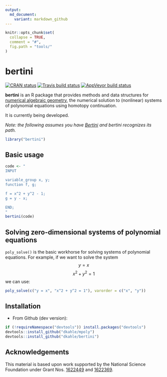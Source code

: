 ```yaml
---
output:
  md_document:
    variant: markdown_github
---
```


<!-- README.md is generated from README.Rmd. Please edit that file -->

```r
knitr::opts_chunk$set(
  collapse = TRUE,
  comment = "#",
  fig.path = "tools/"
)
```

# bertini

<!-- badges: start -->
[![CRAN status](https://www.r-pkg.org/badges/version/bertini)](https://cran.r-project.org/package=bertini)
[![Travis build status](https://travis-ci.org/dkahle/bertini.svg?branch=master)](https://travis-ci.org/dkahle/bertini)
[![AppVeyor build status](https://ci.appveyor.com/api/projects/status/github/dkahle/bertini?branch=master&svg=true)](https://ci.appveyor.com/project/dkahle/bertini)
<!-- badges: end -->

__bertini__ is an R package that provides methods and data structures for [numerical algebraic geometry](https://en.wikipedia.org/wiki/Numerical_algebraic_geometry), the numerical solution to (nonlinear) systems of polynomial equations using homotopy continuation.


It is currently being developed.


_Note: the following assumes you have [Bertini](https://bertini.nd.edu) and bertini recognizes its path._

```r
library("bertini")
```




## Basic usage

```r
code <- "
INPUT

variable_group x, y;
function f, g;

f = x^2 + y^2 - 1;
g = y - x;

END;
"
bertini(code)
```



## Solving zero-dimensional systems of polynomial equations

`poly_solve()` is the basic workhorse for solving systems of polynomial equations. For example, if we want to solve the system
$$y = x$$
$$x^{2} + y^{2} = 1$$
we can use:

```r
poly_solve(c("y = x", "x^2 + y^2 = 1"), varorder = c("x", "y"))
```









## Installation

* From Github (dev version): 
```r
if (!requireNamespace("devtools")) install.packages("devtools")
devtools::install_github("dkahle/mpoly")
devtools::install_github("dkahle/bertini")
```





## Acknowledgements

This material is based upon work supported by the National Science Foundation under Grant Nos. [1622449](https://nsf.gov/awardsearch/showAward?AWD_ID=1622449) and [1622369](https://www.nsf.gov/awardsearch/showAward?AWD_ID=1622369).
